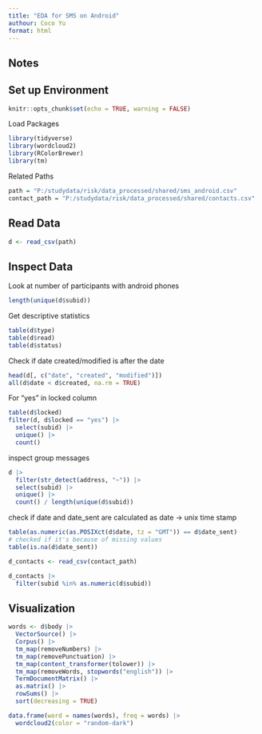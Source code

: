 ```yaml
---
title: "EDA for SMS on Android"
authour: Coco Yu
format: html
---
```


## Notes

## Set up Environment

```r
knitr::opts_chunk$set(echo = TRUE, warning = FALSE)
```

Load Packages

```r
library(tidyverse)
library(wordcloud2)
library(RColorBrewer)
library(tm)
```

Related Paths

```r
path = "P:/studydata/risk/data_processed/shared/sms_android.csv"
contact_path = "P:/studydata/risk/data_processed/shared/contacts.csv"
```

## Read Data

```r
d <- read_csv(path)
```

## Inspect Data

Look at number of participants with android phones

```r
length(unique(d$subid))
```

Get descriptive statistics

```r
table(d$type)
table(d$read)
table(d$status)
```

Check if date created/modified is after the date

```r
head(d[, c("date", "created", "modified")])
all(d$date < d$created, na.rm = TRUE)
```

For "yes" in locked column

```r
table(d$locked)
filter(d, d$locked == "yes") |>
  select(subid) |>
  unique() |>
  count()
```

inspect group messages

```r
d |> 
  filter(str_detect(address, "~")) |>
  select(subid) |>
  unique() |>
  count() / length(unique(d$subid))
```

check if date and date_sent are calculated as date -\> unix time stamp

```r
table(as.numeric(as.POSIXct(d$date, tz = "GMT")) == d$date_sent)
# checked if it's because of missing values
table(is.na(d$date_sent))
```

```r
d_contacts <- read_csv(contact_path)

d_contacts |>
  filter(subid %in% as.numeric(d$subid))
```

## Visualization

```r
words <- d$body |>
  VectorSource() |>
  Corpus() |>
  tm_map(removeNumbers) |>
  tm_map(removePunctuation) |>
  tm_map(content_transformer(tolower)) |>
  tm_map(removeWords, stopwords("english")) |>
  TermDocumentMatrix() |>
  as.matrix() |>
  rowSums() |>
  sort(decreasing = TRUE)

data.frame(word = names(words), freq = words) |>
  wordcloud2(color = "random-dark")
```
